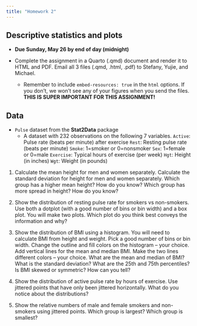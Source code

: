 ```yaml
---
title: "Homework 2"
---
```


## Descriptive statistics and plots

* **Due Sunday, May 26 by end of day (midnight)**

* Complete the assignment in a Quarto (.qmd) document and render it to HTML and PDF. Email all 3 files (.qmd, .html, .pdf) to Stefany, Yujie, and Michael.
    * Remember to include `embed-resources: true` in the `html` options. If you don't, we won't see any of your figures when you send the files. **THIS IS SUPER IMPORTANT FOR THIS ASSIGNMENT!**
    
## Data

* `Pulse` dataset from the **Stat2Data** package
    * A dataset with 232 observations on the following 7 variables.
        `Active`: Pulse rate (beats per minute) after exercise
        `Rest`: Resting pulse rate (beats per minute)
        `Smoke`: 1=smoker or 0=nonsmoker
        `Sex`: 1=female or 0=male
        `Exercise`: Typical hours of exercise (per week)
        `Hgt`: Height (in inches)
        `Wgt`: Weight (in pounds)

1. Calculate the mean height for men and women separately. Calculate the standard deviation for height for men and women separately. Which group has a higher mean height? How do you know? Which group has more spread in height? How do you know?

2. Show the distribution of resting pulse rate for smokers vs non-smokers. Use both a dotplot (with a good number of bins or bin width) and a box plot. You will make two plots. Which plot do you think best conveys the information and why?

3. Show the distribution of BMI using a histogram. You will need to calculate BMI from height and weight. Pick a good number of bins or bin width. Change the outline and fill colors on the histogram -- your choice. Add vertical lines for the mean and median BMI. Make the two lines different colors -- your choice. What are the mean and median of BMI? What is the standard deviation? What are the 25th and 75th percentiles? Is BMI skewed or symmetric? How can you tell? 

4. Show the distribution of active pulse rate by hours of exercise. Use jittered points that have only been jittered horizontally. What do you notice about the distributions?

5. Show the relative numbers of male and female smokers and non-smokers using jittered points. Which group is largest? Which group is smallest?
